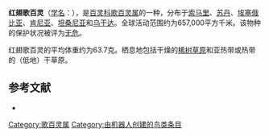 {{noteTA
|G1=unit
}}
{{Speciesbox
| name = 红翅歌百灵
| image = 
| status = LC | status_system = IUCN3.1
| genus = Mirafra
| species = hypermetra
| authority = [[安东·赖歇诺|Reichenow]], 1879
| range_map = 
}}

'''红翅歌百灵'''（[[学名|学名]]：{{lang|la|''Mirafra hypermetra''}}），是[[百灵科|百灵科]][[歌百灵属|歌百灵属]]的一种，分布于[[索马里|索马里]]、[[苏丹|苏丹]]、[[埃塞俄比亚|埃塞俄比亚]]、[[肯尼亚|肯尼亚]]、[[坦桑尼亚|坦桑尼亚]]和[[乌干达|乌干达]]。全球活动范围约为657,000平方千米。该物种的保护状况被评为[[无危|无危]]。

红翅歌百灵的平均体重约为63.7克。栖息地包括干燥的[[稀树草原|稀树草原]]和亚热带或热带的（低地）干草原。

== 参考文献 ==
*{{cite web|url=http://www.birdlife.org/datazone/speciesfactsheet.php?id=8101&m=0|title=Mirafra hypermetra|publisher=[[国际鸟盟|BirdLife.org]]|accessdate=2011-06-27}}
{{Taxonbar|from=Q3233038}}

[[Category:歌百灵属|Category:歌百灵属]]
[[Category:由机器人创建的鸟类条目|Category:由机器人创建的鸟类条目]]